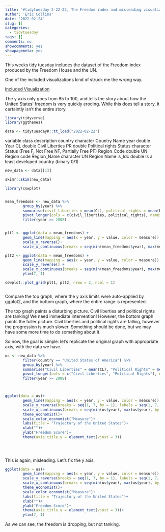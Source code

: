 ```yaml
---
title: '#tidytuesday 2-22-22, The Freedom index and misleading visualization'
author: 'Eric Collins'
date: '2022-02-24'
slug: []
categories:
  - tidytuesday
tags: []
comments: no
showcomments: yes
showpagemeta: yes
---
```


This weeks tidy tuesday includes the dataset of the Freedom index produced by the Freedom House and the UN. 


One of the included visualizations kind of struck me the wrong way. 


[Included Visualization](./pic1.png)



The y axis only goes from 85 to 100, and tells the story about how the United States' freedom is very quickly eroding. While this does tell a story, it certaintly isn't the entire story. 

```r
library(tidyverse)
library(ggthemes)
```



```r
data <- tidytuesdayR::tt_load("2022-02-22")
```

variable	class	description
country	character	Country Name
year	double	Year
CL	double	Civil Liberties
PR	double	Political rights
Status	character	Status (Free F, Not Free NF, Partially Free PF)
Region_Code	double	UN Region code
Region_Name	character	UN Region Name
is_ldc	double	Is a least developed country (binary 0/1)




```r
new_data <- data[[1]]

skimr::skim(new_data)
```




```r
library(cowplot)


mean_freedoms <- new_data %>%
        group_by(year) %>%
        summarise(civil_liberties = mean(CL), political_rights = mean(PR)) %>%
        pivot_longer(cols = c(civil_liberties, political_rights), names_to = "measure", values_to = "value") %>%
        filter(year >= 2008)


plt1 <- ggplot(data = mean_freedoms) +
        geom_line(mapping = aes(x = year, y = value, color = measure)) +
        scale_y_reverse()+
        scale_x_continuous(breaks = seq(min(mean_freedoms$year), max(mean_freedoms$year), by = 1))

plt2 <- ggplot(data = mean_freedoms) +
        geom_line(mapping = aes(x = year, y = value, color = measure)) +
        scale_y_reverse() +
        scale_x_continuous(breaks = seq(min(mean_freedoms$year), max(mean_freedoms$year), by = 1))+
        ylim(7, 1)

cowplot::plot_grid(plt1, plt2, nrow = 2, ncol = 1)



```

Compare the top graph, where the y axis limits were auto-applied by ggplot2, and the bottom graph, where the entire range is represented. 

The top graph paints a disturbing picture. Civil liberties and political rights are tanking! We need immediate intervention! However, the bottom graph paints the fuller picture. Civil liberties and political rights are falling, however the progression is much slower. Something should be done, but we may have some more time to do something about it. 




So now, the goal is simple: let's replicate the original graph with appropriate axis, with the data we have. 



```r
us <- new_data %>%
        filter(country == "United States of America") %>%
        group_by(year) %>%
        summarise("Civil Liberties" = mean(CL), "Political Rights" = mean(PR)) %>%
        pivot_longer(cols = c("Civil Liberties", "Political Rights"), names_to = "measure", values_to = "value") %>%
        filter(year >= 2008)



ggplot(data = us)+
        geom_line(mapping = aes(x = year, y = value, color = measure)) +
        scale_y_reverse(breaks = seq(1, 7, by = 1), labels = seq(1, 7, by = 1)) +
        scale_x_continuous(breaks = seq(min(us$year), max(us$year), by = 2))+
        theme_economist()+
        scale_color_economist("Measure")+
        labs(title = "Trajectory of the United States")+
        xlab("")+
        ylab("Freedom Score")+
        theme(axis.title.y = element_text(vjust = 3))
        
        
        


```

This is again, misleading. Let's fix the y axis.


```r
ggplot(data = us)+
        geom_line(mapping = aes(x = year, y = value, color = measure)) +
        scale_y_reverse(breaks = seq(1, 7, by = 1), labels = seq(1, 7, by = 1)) +
        scale_x_continuous(breaks = seq(min(us$year), max(us$year), by = 2))+
        theme_economist()+
        scale_color_economist("Measure")+
        labs(title = "Trajectory of the United States")+
        xlab("")+
        ylab("Freedom Score")+
        theme(axis.title.y = element_text(vjust = 3))+
        ylim(7, 1)

```

As we can see, the freedom is dropping, but not tanking. 

